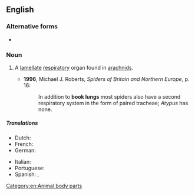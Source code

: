 ==English==
{{wikipedia}}

===Alternative forms===
* {{l|en|book-lung}}

===Noun===
{{en-noun}}

# {{lb|en|arachnology}} A [[lamellate]] [[respiratory]] organ found in [[arachnids]].
#* '''1996''', Michael J. Roberts, ''Spiders of Britain and Northern Europe'', p. 16:
#*:In addition to '''book lungs''' most spiders also have a second respiratory system in the form of paired tracheae; ''Atypus'' has none.

=====Translations=====
{{trans-top|A lamellate respiratory organ found in arachnids}}
* Dutch: {{t+|nl|boeklong|f|m}}
* French: {{t|fr|phyllotrachée|f}}
* German: {{t|de|Buchlunge|f}}
{{trans-mid}}
* Italian: {{t|it|polmone a libro|m}}
* Portuguese: {{t|pt|filotraquéia|f}}
* Spanish: {{t|es|pulmón en libro|m}}, {{t|es|filotráquea|f}}
{{trans-bottom}}

[[Category:en:Animal body parts]]